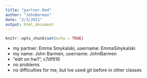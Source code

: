 ```yaml
---
title: "partner.Rmd"
author: "JohnBarmen"
date: "2/3/2021"
output: html_document
---
```


```r
knitr::opts_chunk$set(echo = TRUE)
```

* my partner: Emma Smykalski, username: EmmaSmykalski
* my name: John Barmen, username: JohnBarmen
* "edit on hw1"; c7df916
* no problems
* no difficulties for me, but Ive used git before in other classes